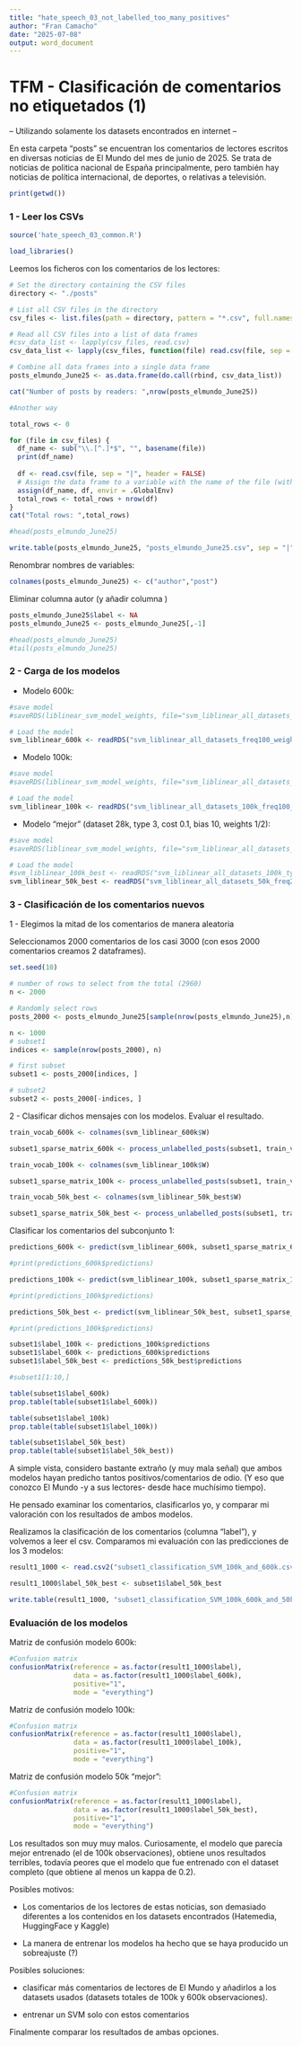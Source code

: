 ```yaml
---
title: "hate_speech_03_not_labelled_too_many_positives"
author: "Fran Camacho"
date: "2025-07-08"
output: word_document
---
```




# TFM - Clasificación de comentarios no etiquetados (1)

-- Utilizando solamente los datasets encontrados en internet --

En esta carpeta "posts" se encuentran los comentarios de lectores escritos en diversas noticias
de El Mundo del mes de junio de 2025. Se trata de noticias de politica nacional de España principalmente,
pero también hay noticias de política internacional, de deportes, o relativas a televisión.


```r
print(getwd())
```


### 1 - Leer los CSVs


```r
source('hate_speech_03_common.R')
```


```r
load_libraries()
```



Leemos los ficheros con los comentarios de los lectores:


```r
# Set the directory containing the CSV files
directory <- "./posts"

# List all CSV files in the directory
csv_files <- list.files(path = directory, pattern = "*.csv", full.names = TRUE)

# Read all CSV files into a list of data frames
#csv_data_list <- lapply(csv_files, read.csv)
csv_data_list <- lapply(csv_files, function(file) read.csv(file, sep = "|", header = FALSE))

# Combine all data frames into a single data frame
posts_elmundo_June25 <- as.data.frame(do.call(rbind, csv_data_list))

cat("Number of posts by readers: ",nrow(posts_elmundo_June25))
```

```r
#Another way

total_rows <- 0

for (file in csv_files) {
  df_name <- sub("\\.[^.]*$", "", basename(file))
  print(df_name)
    
  df <- read.csv(file, sep = "|", header = FALSE)
  # Assign the data frame to a variable with the name of the file (without extension)
  assign(df_name, df, envir = .GlobalEnv)
  total_rows <- total_rows + nrow(df)
}
cat("Total rows: ",total_rows)
```


```r
#head(posts_elmundo_June25)
```


```r
write.table(posts_elmundo_June25, "posts_elmundo_June25.csv", sep = "|")
```


Renombrar nombres de variables:

```r
colnames(posts_elmundo_June25) <- c("author","post")
```


Eliminar columna autor (y añadir columna )


```r
posts_elmundo_June25$label <- NA
posts_elmundo_June25 <- posts_elmundo_June25[,-1]
```


```r
#head(posts_elmundo_June25)
#tail(posts_elmundo_June25)
```


### 2 - Carga de los modelos


- Modelo 600k:

```r
#save model
#saveRDS(liblinear_svm_model_weights, file="svm_liblinear_all_datasets_freq100_weights_1_3.rds")

# Load the model
svm_liblinear_600k <- readRDS("svm_liblinear_all_datasets_freq100_weights_1_3.rds")
```


- Modelo 100k:

```r
#save model
#saveRDS(liblinear_svm_model_weights, file="svm_liblinear_all_datasets_100k_freq100_weights_1_2.rds")

# Load the model
svm_liblinear_100k <- readRDS("svm_liblinear_all_datasets_100k_freq100_weights_1_2.rds")
```


- Modelo "mejor" (dataset 28k, type 3, cost 0.1, bias 10, weights 1/2):  

```r
#save model
#saveRDS(liblinear_svm_model_weights, file="svm_liblinear_all_datasets_100k_freq100_weights_1_2.rds")

# Load the model
#svm_liblinear_100k_best <- readRDS("svm_liblinear_all_datasets_100k_type2_freq50_cost01_bias10_weights_1_2.rds") -> kappa = 0.0671
svm_liblinear_50k_best <- readRDS("svm_liblinear_all_datasets_50k_freq20_cost01_bias10_weights_1_2.rds")

```


### 3 - Clasificación de los comentarios nuevos


1 - Elegimos la mitad de los comentarios de manera aleatoria

Seleccionamos 2000 comentarios de los casi 3000 (con esos 2000 comentarios creamos 2 dataframes).

```r
set.seed(10)

# number of rows to select from the total (2960)
n <- 2000  

# Randomly select rows
posts_2000 <- posts_elmundo_June25[sample(nrow(posts_elmundo_June25),n), ]

n <- 1000
# subset1
indices <- sample(nrow(posts_2000), n)

# first subset
subset1 <- posts_2000[indices, ]

# subset2
subset2 <- posts_2000[-indices, ]

```



2 - Clasificar dichos mensajes con los modelos. Evaluar el resultado.

```r
train_vocab_600k <- colnames(svm_liblinear_600k$W)

subset1_sparse_matrix_600k <- process_unlabelled_posts(subset1, train_vocab_600k)
```


```r
train_vocab_100k <- colnames(svm_liblinear_100k$W)

subset1_sparse_matrix_100k <- process_unlabelled_posts(subset1, train_vocab_100k)
```


```r
train_vocab_50k_best <- colnames(svm_liblinear_50k_best$W)

subset1_sparse_matrix_50k_best <- process_unlabelled_posts(subset1, train_vocab_50k_best)
```


Clasificar los comentarios del subconjunto 1:


```r

predictions_600k <- predict(svm_liblinear_600k, subset1_sparse_matrix_600k)

#print(predictions_600k$predictions)
```

```r

predictions_100k <- predict(svm_liblinear_100k, subset1_sparse_matrix_100k)

#print(predictions_100k$predictions)
```

```r

predictions_50k_best <- predict(svm_liblinear_50k_best, subset1_sparse_matrix_50k_best)

#print(predictions_100k$predictions)
```

```r
subset1$label_100k <- predictions_100k$predictions
subset1$label_600k <- predictions_600k$predictions
subset1$label_50k_best <- predictions_50k_best$predictions
```


```r
#subset1[1:10,]
```

```r
table(subset1$label_600k)
prop.table(table(subset1$label_600k))
```


```r
table(subset1$label_100k)
prop.table(table(subset1$label_100k))
```


```r
table(subset1$label_50k_best)
prop.table(table(subset1$label_50k_best))
```

A simple vista, considero bastante extraño (y muy mala señal) que ambos modelos hayan predicho tantos positivos/comentarios de odio.
(Y eso que conozco El Mundo -y a sus lectores- desde hace muchísimo tiempo).

He pensado examinar los comentarios, clasificarlos yo, y comparar mi valoración con los resultados de ambos modelos.




Realizamos la clasificación de los comentarios (columna "label"), y volvemos a leer el csv.
Comparamos mi evaluación con las predicciones de los 3 modelos:


```r
result1_1000 <- read.csv2("subset1_classification_SVM_100k_and_600k.csv", sep = "|", header = TRUE)
```


```r
result1_1000$label_50k_best <- subset1$label_50k_best

write.table(result1_1000, "subset1_classification_SVM_100k_600k_and_50kbest.csv", sep = "|")
```


### Evaluación de los modelos


Matriz de confusión modelo 600k:

```r
#Confusion matrix
confusionMatrix(reference = as.factor(result1_1000$label), 
                data = as.factor(result1_1000$label_600k), 
                positive="1", 
                mode = "everything")
```


Matriz de confusión modelo 100k:

```r
#Confusion matrix
confusionMatrix(reference = as.factor(result1_1000$label), 
                data = as.factor(result1_1000$label_100k), 
                positive="1", 
                mode = "everything")
```


Matriz de confusión modelo 50k "mejor":

```r
#Confusion matrix
confusionMatrix(reference = as.factor(result1_1000$label), 
                data = as.factor(result1_1000$label_50k_best), 
                positive="1", 
                mode = "everything")
```



Los resultados son muy muy malos. Curiosamente, el modelo que parecía mejor entrenado (el de 100k observaciones),
obtiene unos resultados terribles, todavía peores que el modelo que fue entrenado con el dataset completo (que obtiene al menos un kappa de 0.2). 


Posibles motivos:

- Los comentarios de los lectores de estas noticias, son demasiado diferentes a los contenidos en los datasets encontrados (Hatemedia, HuggingFace y Kaggle)

- La manera de entrenar los modelos ha hecho que se haya producido un sobreajuste (?)


Posibles soluciones:

- clasificar más comentarios de lectores de El Mundo y añadirlos a los datasets usados (datasets totales de 100k y 600k observaciones).

- entrenar un SVM solo con estos comentarios



Finalmente comparar los resultados de ambas opciones.





